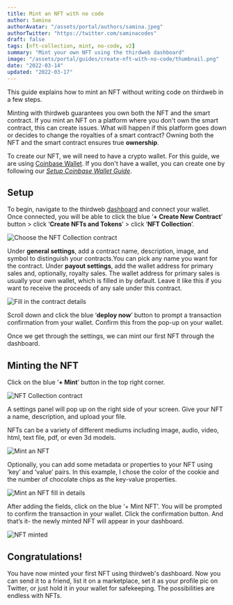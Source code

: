 ```yaml
---
title: Mint an NFT with no code
author: Samina
authorAvatar: "/assets/portal/authors/samina.jpeg"
authorTwitter: "https://twitter.com/saminacodes"
draft: false
tags: [nft-collection, mint, no-code, v2]
summary: "Mint your own NFT using the thirdweb dashboard"
image: "/assets/portal/guides/create-nft-with-no-code/thumbnail.png"
date: "2022-03-14"
updated: "2022-03-17"
---
```

This guide explains how to mint an NFT without writing code on thirdweb in a few steps.

Minting with thirdweb guarantees you own both the NFT and the smart contract. If you mint an NFT on a platform where you don't own the smart contract, this can create issues. What will happen if this platform goes down or decides to change the royalties of a smart contract? Owning both the NFT and the smart contract ensures true **ownership**.

To create our NFT, we will need to have a crypto wallet. For this guide, we are using [Coinbase Wallet](https://www.coinbase.com/wallet). If you don't have a wallet, you can create one by following our [*Setup Coinbase Wallet Guide*](https://portal.thirdweb.com/guides/create-a-coinbase-wallet).

## Setup

To begin, navigate to the thirdweb [dashboard](https://thirdweb.com/dashboard) and connect your wallet. Once connected, you will be able to click the blue ‘**+ Create New Contract**’ button > click ‘**Create NFTs and Tokens**’ > click ‘**NFT Collection**’.

![Choose the NFT Collection contract](/assets/portal/guides/create-nft-with-no-code/pasted_image_0.png)

Under **general settings**, add a contract name, description, image, and symbol to distinguish your contracts.You can pick any name you want for the contract. Under **payout settings**, add the wallet address for primary sales and, optionally, royalty sales. The wallet address for primary sales is usually your own wallet, which is filled in by default. Leave it like this if you want to receive the proceeds of any sale under this contract.

![Fill in the contract details](/assets/portal/guides/create-nft-with-no-code/pasted_image_0-2.png)

Scroll down and click the blue ‘**deploy now**’ button to prompt a transaction confirmation from your wallet. Confirm this from the pop-up on your wallet.

Once we get through the settings, we can mint our first NFT through the dashboard.

## Minting the NFT

Click on the blue ‘**+ Mint**’ button in the top right corner.

![NFT Collection contract](/assets/portal/guides/create-nft-with-no-code/pasted_image_0-3.png)

A settings panel will pop up on the right side of your screen. Give your NFT a name, description, and upload your file.

NFTs can be a variety of different mediums including image, audio, video, html, text file, pdf, or even 3d models.

![Mint an NFT](/assets/portal/guides/create-nft-with-no-code/pasted_image_0-4.png)

Optionally, you can add some metadata or properties to your NFT using ‘key’ and ‘value’ pairs. In this example, I chose the color of the cookie and the number of chocolate chips as the key-value properties.

![Mint an NFT fill in details](/assets/portal/guides/create-nft-with-no-code/pasted_image_0-5.png)

After adding the fields, click on the blue ‘+ Mint NFT’. You will be prompted to confirm the transaction in your wallet. Click the confirmation button. And that’s it- the newly minted NFT will appear in your dashboard.

![NFT minted](/assets/portal/guides/create-nft-with-no-code/pasted_image_0-6.png)

## Congratulations!

You have now minted your first NFT using thirdweb's dashboard. Now you can send it to a friend, list it on a marketplace, set it as your profile pic on Twitter, or just hold it in your wallet for safekeeping. The possibilities are endless with NFTs.
